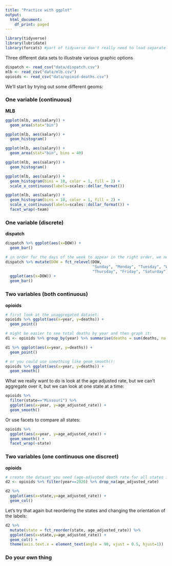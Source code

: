 ```yaml
---
title: "Practice with ggplot"
output:
  html_document:
    df_print: paged
---
```


```r
library(tidyverse)
library(lubridate)
library(forcats) #part of tidyverse don't really need to load separately
```

Three different data sets to illustrate various graphic options
```r
dispatch <- read_csv("data/dispatch.csv")
mlb <- read_csv("data/mlb.csv")
opioids <- read_csv("data/opioid-deaths.csv")
```

We'll start by trying out some different geoms:

### One variable (continuous)

**MLB**

```r
ggplot(mlb, aes(salary)) +
  geom_area(stat="bin")

ggplot(mlb, aes(salary)) +
  geom_histogram()
```

```r
ggplot(mlb, aes(salary)) +
  geom_area(stat="bin", bins = 40)
```

```r
ggplot(mlb, aes(salary)) +
  geom_histogram()
```

```r
ggplot(mlb, aes(salary)) +
  geom_histogram(bins = 10, color = 1, fill = 2) +
  scale_x_continuous(labels=scales::dollar_format())
```

```r
ggplot(mlb, aes(salary)) +
  geom_histogram(bins = 10, color = 1, fill = 2) +
  scale_x_continuous(labels=scales::dollar_format()) +
  facet_wrap(~team)

```

### One variable (discrete)

**dispatch**

```r
dispatch %>% ggplot(aes(x=DOW)) +
  geom_bar()

# in order for the days of the week to appear in the right order, we need to turn that column into a factor:
dispatch %>% mutate(DOW = fct_relevel(DOW,
                                      "Sunday", "Monday", "Tuesday", "Wednesday", 
                                      "Thursday", "Friday", "Saturday")) %>% 
  ggplot(aes(x=DOW)) +
  geom_bar()
```

### Two variables (both continuous)

**opioids**

```r
# first look at the unaggregated dataset:
opioids %>% ggplot(aes(x=year, y=deaths)) +
  geom_point()

# might be easier to see total deaths by year and then graph it:
d1 <- opioids %>% group_by(year) %>% summarise(deaths = sum(deaths, na.rm=T))

d1 %>% ggplot(aes(x=year, y=deaths)) +
  geom_point()

# or you could use something like geom_smooth():
opioids %>% ggplot(aes(x=year, y=deaths)) +
  geom_smooth()

```

What we really want to do is look at the age adjusted rate, but we can't aggregate over it, but we can look at one state at a time:

```r
opioids %>%
  filter(state=="Missouri") %>% 
  ggplot(aes(x=year, y=age_adjusted_rate)) +
  geom_smooth()
```

Or use facets to compare all states:

```r
opioids %>%
  ggplot(aes(x=year, y=age_adjusted_rate)) +
  geom_smooth() +
  facet_wrap(~state)
```

### Two variables (one continuous one discreet)

**opioids**

```r
# create the dataset you need (age-adjusted death rate for all states in 2020)
d2 <- opioids %>% filter(year==2020) %>% drop_na(age_adjusted_rate)

d2 %>% 
  ggplot(aes(x=state,y=age_adjusted_rate)) +
  geom_col()
```

Let's try that again but reordering the states and changing the orientation of the labels:

```r
d2 %>% 
  mutate(state = fct_reorder(state, age_adjusted_rate)) %>% 
  ggplot(aes(x=state,y=age_adjusted_rate)) +
  geom_col() +
  theme(axis.text.x = element_text(angle = 90, vjust = 0.5, hjust=1))
```

### Do your own thing

```r

 
```
